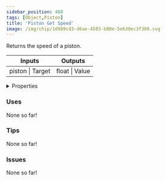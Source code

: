 ```yaml
---
sidebar_position: 488
tags: [Object,Piston]
title: 'Piston Get Speed'
image: /img/chip/1d989cd3-d6ae-4503-b80e-5e630ec3f308.svg
---
```


Returns the speed of a piston.



<IChip uuid="1d989cd3-d6ae-4503-b80e-5e630ec3f308"/>

<table><thead><tr><th>Inputs</th><th>Outputs</th></tr></thead><tbody><tr><td>piston | Target</td><td>float | Value</td></tr></tbody></table>

<details>
  <summary>Properties</summary>
  <div>
    <div>
    <table>
      <tbody>
        <tr>
          <td>Is beta required?</td>
          <td>No</td>
        </tr>
        <tr>
          <td>Is chip a trolling risk?</td>
          <td>No</td>
        </tr>
        <tr>
          <td>Is chip a role assignment risk?</td>
          <td>No</td>
        </tr>
        <tr>
          <td>Chip UUID</td>
          <td>1d989cd3-d6ae-4503-b80e-5e630ec3f308</td>
        </tr>
        <tr>
          <td>Room availability</td>
          <td>Available everywhere</td>
        </tr>
      </tbody>
    </table>
    </div>
  </div>
</details>

### Uses

None so far!

### Tips

None so far!

### Issues

None so far!